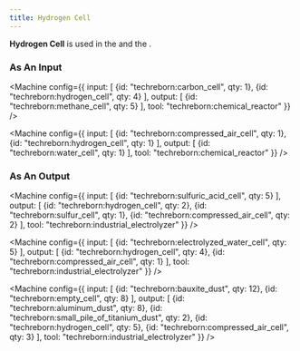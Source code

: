 ```yaml
---
title: Hydrogen Cell
---
```


<ItemImage file="hydrogen_cell" alt="Hydrogen Cell" size="200" />

**Hydrogen Cell** is used in the <McItem slug="techreborn:chemical_reactor" /> and the <McItem slug="techreborn:industrial_electrolyzer" />.

### As An Input

<Machine config={{
  input: [
    {id: "techreborn:carbon_cell", qty: 1},
    {id: "techreborn:hydrogen_cell", qty: 4}
  ],
  output: [
    {id: "techreborn:methane_cell", qty: 5}
  ],
  tool: "techreborn:chemical_reactor"
}} />

<Machine config={{
  input: [
    {id: "techreborn:compressed_air_cell", qty: 1},
    {id: "techreborn:hydrogen_cell", qty: 1}
  ],
  output: [
    {id: "techreborn:water_cell", qty: 1}
  ],
  tool: "techreborn:chemical_reactor"
}} />

### As An Output

<Machine config={{
  input: [
    {id: "techreborn:sulfuric_acid_cell", qty: 5}
  ],
  output: [
    {id: "techreborn:hydrogen_cell", qty: 2},
    {id: "techreborn:sulfur_cell", qty: 1},
    {id: "techreborn:compressed_air_cell", qty: 2}
  ],
  tool: "techreborn:industrial_electrolyzer"
}} />

<Machine config={{
  input: [
    {id: "techreborn:electrolyzed_water_cell", qty: 5}
  ],
  output: [
    {id: "techreborn:hydrogen_cell", qty: 4},
    {id: "techreborn:compressed_air_cell", qty: 1}
  ],
  tool: "techreborn:industrial_electrolyzer"
}} />

<Machine config={{
  input: [
    {id: "techreborn:bauxite_dust", qty: 12},
    {id: "techreborn:empty_cell", qty: 8}
  ],
  output: [
    {id: "techreborn:aluminum_dust", qty: 8},
    {id: "techreborn:small_pile_of_titanium_dust", qty: 2},
    {id: "techreborn:hydrogen_cell", qty: 5},
    {id: "techreborn:compressed_air_cell", qty: 3}
  ],
  tool: "techreborn:industrial_electrolyzer"
}} />
